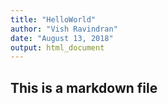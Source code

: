 ---
title: "HelloWorld"
author: "Vish Ravindran"
date: "August 13, 2018"
output: html_document
---
## This is a markdown file
